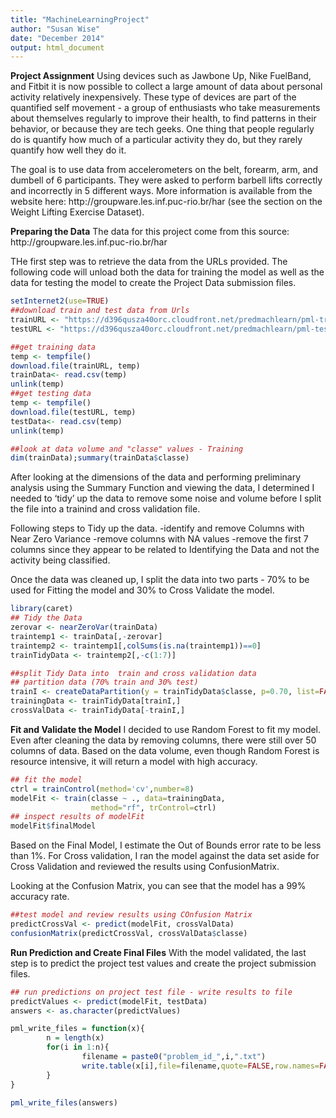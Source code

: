 ```yaml
---
title: "MachineLearningProject"
author: "Susan Wise"
date: "December 2014"
output: html_document
---
```

**Project Assignment**
Using devices such as Jawbone Up, Nike FuelBand, and Fitbit it is now possible to collect a large amount of data about personal activity relatively inexpensively. These type of devices are part of the quantified self movement - a group of enthusiasts who take measurements about themselves regularly to improve their health, to find patterns in their behavior, or because they are tech geeks. One thing that people regularly do is quantify how much of a particular activity they do, but they rarely quantify how well they do it. 

The goal is to use data from accelerometers on the belt, forearm, arm, and dumbell of 6 participants. They were asked to perform barbell lifts correctly and incorrectly in 5 different ways. More information is available from the website here: 
http://groupware.les.inf.puc-rio.br/har (see the section on the Weight Lifting Exercise Dataset). 

**Preparing the Data**
The data for this project come from this source: 
http://groupware.les.inf.puc-rio.br/har

THe first step was to retrieve the data from the URLs provided. The following code will unload both the data for training the model as well as the data for testing the model to create the Project Data submission files.

```r
setInternet2(use=TRUE)
##download train and test data from Urls 
trainURL <- "https://d396qusza40orc.cloudfront.net/predmachlearn/pml-training.csv"
testURL <- "https://d396qusza40orc.cloudfront.net/predmachlearn/pml-testing.csv"

##get training data
temp <- tempfile()
download.file(trainURL, temp)
trainData<- read.csv(temp)
unlink(temp)
##get testing data
temp <- tempfile()
download.file(testURL, temp)
testData<- read.csv(temp)
unlink(temp)

##look at data volume and "classe" values - Training
dim(trainData);summary(trainData$classe)
```
After looking at the dimensions of the data and performing preliminary analysis using the Summary Function and viewing the data, I determined I needed to 'tidy' up the data to remove some noise and volume before I split the file into a trainind and cross validation file.

Following steps to Tidy up the data.
-identify and remove Columns with Near Zero Variance
-remove columns with NA values
-remove the first 7 columns since they appear to be related to Identifying the Data and not the activity being classified.

Once the data was cleaned up, I split the data into two parts - 70% to be used for Fitting the model and 30% to Cross Validate the model.
```r
library(caret)
## Tidy the Data
zerovar <- nearZeroVar(trainData)
traintemp1 <- trainData[,-zerovar]
traintemp2 <- traintemp1[,colSums(is.na(traintemp1))==0]
trainTidyData <- traintemp2[,-c(1:7)]

##split Tidy Data into  train and cross validation data
## partition data (70% train and 30% test)
trainI <- createDataPartition(y = trainTidyData$classe, p=0.70, list=FALSE)
trainingData <- trainTidyData[trainI,]
crossValData <- trainTidyData[-trainI,]
```
**Fit and Validate the Model**
I decided to use Random Forest to fit my model.  Even after cleaning the data by removing columns, there were still over 50 columns of data. Based on the data volume, even though Random Forest is resource intensive, it will return a model with high accuracy.
```r
## fit the model
ctrl = trainControl(method='cv',number=8)
modelFit <- train(classe ~ ., data=trainingData, 
                  method="rf", trControl=ctrl)
## inspect results of modelFit
modelFit$finalModel
```
Based on the Final Model, I estimate the Out of Bounds error rate to be less than 1%.  For Cross validation, I ran the model against the data set aside for Cross Validation and reviewed the results using ConfusionMatrix.

Looking at the Confusion Matrix, you can see that the model has a 99% accuracy rate.
```r
##test model and review results using COnfusion Matrix
predictCrossVal <- predict(modelFit, crossValData)
confusionMatrix(predictCrossVal, crossValData$classe)
```
**Run Prediction and Create Final Files**
With the model validated, the last step is to predict the project test values and create the project submission files.
```r
## run predictions on project test file - write results to file
predictValues <- predict(modelFit, testData)
answers <- as.character(predictValues)

pml_write_files = function(x){
        n = length(x)
        for(i in 1:n){
                filename = paste0("problem_id_",i,".txt")
                write.table(x[i],file=filename,quote=FALSE,row.names=FALSE,col.names=FALSE)
        }
}

pml_write_files(answers)
```
